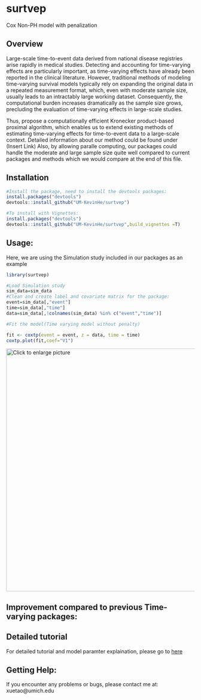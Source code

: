 
# surtvep
Cox Non-PH model with penalization

## Overview
Large-scale time-to-event data derived from national disease registries arise rapidly in medical studies. Detecting and accounting for time-varying effects are particularly important, as time-varying effects have already been reported in the clinical literature.  However, traditional methods of modeling time-varying survival models typically rely on expanding the original data in a repeated measurement format, which, even with moderate sample size, usually leads to an intractably large working dataset. Consequently, the computational burden increases dramatically as the sample size grows, precluding the evaluation of time-varying effects in large-scale studies.  

Thus, propose a computationally efficient Kronecker product-based proximal algorithm, which enables us to extend existing methods of estimating time-varying effects for time-to-event data to a large-scale context. Detailed information about our method could be found under (Insert Link) Also, by allowing paralle computing, our packages could handle the moderate and large sample size quite well compared to current packages and methods which we would compare at the end of this file.


## Installation

```r
#Install the package, need to install the devtools packages:
install.packages("devtools")
devtools::install_github("UM-KevinHe/surtvep")

#To install with Vignettes:
install.packages("devtools")
devtools::install_github("UM-KevinHe/surtvep",build_vignettes =T)

```
## Usage:

Here, we are using the Simulation study included in our packages as an example

```r
library(surtvep)

#Load Simulation study
sim_data=sim_data
#Clean and create label and covariate matrix for the package:
event=sim_data[,"event"]
time=sim_data[,"time"]
data=sim_data[,!colnames(sim_data) %in% c("event","time")]

#Fit the model(Time varying model without penalty)

fit <- coxtp(event = event, z = data, time = time)
coxtp.plot(fit,coef="V1")

```
<a href="https://drive.google.com/uc?export=view&id=1ET7KIwGN6FVHtjduSNGYpIUf-ydkimIe"><img src="https://drive.google.com/uc?export=view&id=1ET7KIwGN6FVHtjduSNGYpIUf-ydkimIe" style="width: 650px; max-width: 100%; height: auto" title="Click to enlarge picture"/></a>

  
## Improvement compared to previous Time-varying packages:


## Detailed tutorial

  
For detailed tutorial and model paramter explaination, please go to <a href="https://sites.google.com/umich.edu/coxtp/simple-start#h.d4gu4nlfijxd" target="_blank">here</a>

## Getting Help:
If you encounter any problems or bugs, please contact me at:  xuetao@umich.edu

